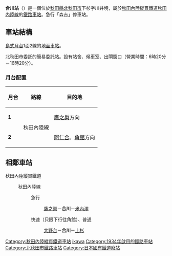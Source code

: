 {{日本車站資訊
|公司色 = red
|文字色 = white
|站名 = 合川站
|圖片 = Aikawa Station 1.jpg
|pxl =
|圖片說明 = 站舍
|日文原名 = 合川
|平假名 = あいかわ
|羅馬拼音 = Aikawa
|電報略號 = アイ
|所屬公司= [[秋田內陸縱貫鐵道|秋田內陸縱貫鐵道]]
|啟用年月日= 1934年（昭和9年）12月10日
|廢站年月日=
|所在地 = [[秋田縣|秋田縣]][[北秋田市|北秋田市]]下杉字川井境
|座標 = {{coord|40|9|39.77|N|140|19|48.62|E|type:railwaystation_region:JP-05|display=inline,title}}
|車站構造 = [[地面車站|地面車站]]
|月台配置 = 1面2線
|乘客人數 =
|上下車人次 =
|統計年度 =
|所屬路線 = {{Color|red|■}}[[秋田內陸線|秋田內陸線]]
|前一站 = [[大野台站|大野台]]
|前一站距離 = 3.6
|後一站距離 = 2.4
|後一站 = [[上杉站|上杉]]
|車站編號 =
|距離 = 9.7
|起點站 = [[鷹之巢站|鷹之巢]]
|轉車 =
|備註 = 簡易委託站<br>原稱「羽後上大野站」，1956年（昭和31年）4月1日改為現稱
}}
'''合川站'''（{{jpn|j=合川駅|hg=あいかわえき|rm=Aikawa eki|f=y}}）是一個位於[[秋田縣|秋田縣]][[北秋田市|北秋田市]]下杉字川井境，屬於[[秋田內陸縱貫鐵道|秋田內陸縱貫鐵道]][[秋田內陸線|秋田內陸線]]的[[鐵路車站|鐵路車站]]。急行「森吉」停車站。
== 車站結構 ==
[[島式月台|島式月台]]1面2線的[[地面車站|地面車站]]。

北秋田市委託的簡易委託站。設有站舍、候車室、出閘窗口（營業時間：6時20分－16時20分）。
=== 月台配置 ===
{| class=wikitable
|-
!月台!!路線!!目的地
|-
|'''1'''
|rowspan=2|{{Color|red|■}}秋田內陸線
|[[鷹之巢站|鷹之巢]]方向
|-
|'''2'''
|[[阿仁合站|阿仁合]]、[[角館站|角館]]方向
|}
== 相鄰車站 ==
; 秋田內陸縱貫鐵道
: {{Color|red|■}}秋田內陸線
:: 急行{{link-ja|森吉號列車|もりよし (列車)|森吉}}
::: [[鷹之巢站|鷹之巢]]－'''合川'''－[[米內澤站|米內澤]]
:: 快速（只限下行往角館）、普通
::: [[大野台站|大野台]]－'''合川'''－[[上杉站|上杉]]
{{秋田內陸線}}
{{Japan-rail-stub}}
{{DEFAULTSORT:Aikawa}}
[[Category:秋田內陸縱貫鐵道車站|Category:秋田內陸縱貫鐵道車站]]
[[Category:日本鐵路車站_A|ikawa]]
[[Category:1934年啟用的鐵路車站|Category:1934年啟用的鐵路車站]]
[[Category:北秋田市鐵路車站|Category:北秋田市鐵路車站]]
[[Category:日本國有鐵道廢站|Category:日本國有鐵道廢站]]